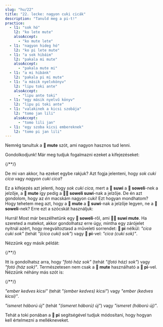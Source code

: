 ```yaml
---
slug: "hu/22"
title: "22. lecke: nagyon cuki cicák"
description: "Tanuld meg a pi-t!"
practice:
  - l1: "sok hó"
    l2: "ko lete mute"
    alsoAccept:
      - "ko mute lete"
  - l1: "nagyon hideg hó"
    l2: "ko pi lete mute"
  - l1: "a sok hibáim"
    l2: "pakala mi mute"
    alsoAccept:
      - "pakala mute mi"
  - l1: "a mi hibánk"
    l2: "pakala pi mi mute"
  - l1: "a másik nyelvkönyv"
    l2: "lipu toki ante"
    alsoAccept:
      - "lipu ante toki"
  - l1: "egy másik nyelvű könyv"
    l2: "lipu pi toki ante"
  - l1: "valakinek a kicsi szobája"
    l2: "tomo jan lili"
    alsoAccept:
      - "tomo lili jan"
  - l1: "egy szoba kicsi embereknek"
    l2: "tomo pi jan lili"
---
```



Nemrég tanultuk a **󱤼 mute** szót, ami nagyon hasznos tud lenni.

Gondolkodjunk! Már meg tudjuk fogalmazni ezeket a kifejezéseket:

<List>
  {/*<Word sl="pi" m="" />*/}
  <Word sl="soweli suwi" m="cuki cica" />
  <Word sl="soweli mute" m="sok cica" />
  <Word sl="suwi mute" m="nagyon cuki" />
</List>

De mi van akkor, ha ezeket egybe rakjuk? Azt fogja jelenteni, hogy *sok cuki cica* vagy *nagyon cuki cica*?

<List>
  <Word sl="soweli suwi mute" m="sok cuki cica" />
</List>

Ez a kifejezés azt jelenti, hogy *sok cuki cica*, mert a **󱥦 suwi** a **󱥢 soweli**-nek a jelzője, a **󱤼 mute** így pedig a **󱥢󱥦 soweli suwi**-nak a jelzője.
De én azt gondolom, hogy az *én* macskám nagyon cuki! Ezt hogyan mondhatom? Hogy tehetem meg azt, hogy a **󱤼 mute** a **󱥦 suwi**-nak a jelzője legyen, ne a **󱥢 soweli**-nek?
Erre ezt a szócskát használjuk:

<List>
  <Word sl="pi" m="melléknevek csoportosítására használjuk" />
  <Word sl="soweli pi suwi mute" m="nagyon cuki cica" />
</List>

Hurrá! Most már beszélhetünk egy **󱥢 soweli**-ről, ami **󱥦󱤼 suwi mute**.
Ha szereted a matekot, akkor gondolhatsz erre úgy, mintha egy zárójelet nyitnál azért, hogy megváltoztasd a műveleti sorrendet: **󱥍 pi** nélkül: *"cica cuki sok"* (tehát *"(cica cuki) sok"*) vagy **󱥍 pi**-vel: *"cica (cuki sok)"*.

Nézzünk egy másik példát:

<List>
  {/*<Word sl="pi" m="" />*/}
  <Word sl="sitelen tomo" m="egy fotó egy házról" />
  <Word sl="sitelen mute" m="fotók" />
  <Word sl="tomo mute" m="házak" />
  <Word sl="sitelen tomo mute" m="fotók egy házról" />
  <Word sl="sitelen pi tomo mute" m="egy fotó házakról" />
</List>

Itt is gondolhatsz arra, hogy *"fotó ház sok"* (tehát *"(fotó ház) sok"*) vagy *"fotó (ház sok)"*.
Természetesen nem csak a **󱤼 mute** használható a **󱥍 pi**-vel. Nézzünk néhány más szót is:

<List>
  {/*<Word sl="pi" m="" />*/}
  <Word sl="jan pona" m="kedves ember" />
  <Word sl="jan lili" m="kicsi ember" />
  <Word sl="pona lili" m="kicsit kedves" />
  <Word sl="jan pona lili" m="egy kicsi kedves ember" />
  <Word sl="jan pi pona lili" m="egy kicsit kedves ember" />
</List>

*"ember kedves kicsi"* (tehát *"(ember kedves) kicsi"*) vagy *"ember (kedves kicsi)"*.

<List>
  <Word sl="sona utala" m="háborúismeret" />
  <Word sl="sona sin" m="új ismeret" />
  <Word sl="utala sin" m="új háboró" />
  <Word sl="sona utala sin" m="új háborúismeret. az ismeret új." />
  <Word sl="sona pi utala sin" m="újháború-ismeret. a háború új." />
</List>

*"ismeret háború új"* (tehát *"(ismeret háború) új"*) vagy *"ismeret (háború új)"*.

Tehát a toki ponában a **󱥍 pi** segítségével tudjuk módosítani, hogy hogyan kell értelmezni a mellékneveket.

<Practice exercises={frontmatter.practice} client:load />
